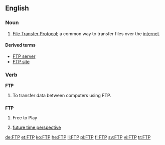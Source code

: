 {{wikipedia}}
==English==

===Noun===
{{en-noun|?}}

# {{internet}} [[File Transfer Protocol]]; a common way to transfer files over the [[internet]].

==== Derived terms ====
* [[FTP server]]
* [[FTP site]]

===Verb===
'''FTP'''
# To transfer data between computers using FTP.

==={{initialism}}===
'''FTP'''

# Free to Play
# {{psychology}} [[future time perspective]]

[[de:FTP]]
[[et:FTP]]
[[ko:FTP]]
[[he:FTP]]
[[li:FTP]]
[[pl:FTP]]
[[fi:FTP]]
[[sv:FTP]]
[[vi:FTP]]
[[tr:FTP]]